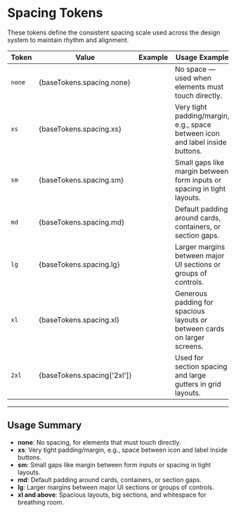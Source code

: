 
<Meta title="Design System / Spacing" />

# Spacing Tokens

These tokens define the consistent spacing scale used across the design system to maintain rhythm and alignment.

<table>
  <thead>
    <tr>
      <th>Token</th>
      <th>Value</th>
      <th>Example</th>
      <th>Usage Example</th>
    </tr>
  </thead>
  <tbody>
    <tr>
      <td><code>none</code></td>
      <td>{baseTokens.spacing.none}</td>
      <td>
        <div style={{ width: baseTokens.spacing.none, height: 20, backgroundColor: darkTheme.colors.surface }} />
      </td>
      <td>No space — used when elements must touch directly.</td>
    </tr>
    <tr>
      <td><code>xs</code></td>
      <td>{baseTokens.spacing.xs}</td>
      <td>
        <div style={{ width: baseTokens.spacing.xs, height: 20, backgroundColor: darkTheme.colors.surface }} />
      </td>
      <td>Very tight padding/margin, e.g., space between icon and label inside buttons.</td>
    </tr>
    <tr>
      <td><code>sm</code></td>
      <td>{baseTokens.spacing.sm}</td>
      <td>
        <div style={{ width: baseTokens.spacing.sm, height: 20, backgroundColor: darkTheme.colors.surface }} />
      </td>
      <td>Small gaps like margin between form inputs or spacing in tight layouts.</td>
    </tr>
    <tr>
      <td><code>md</code></td>
      <td>{baseTokens.spacing.md}</td>
      <td>
        <div style={{ width: baseTokens.spacing.md, height: 20, backgroundColor: darkTheme.colors.surface }} />
      </td>
      <td>Default padding around cards, containers, or section gaps.</td>
    </tr>
    <tr>
      <td><code>lg</code></td>
      <td>{baseTokens.spacing.lg}</td>
      <td>
        <div style={{ width: baseTokens.spacing.lg, height: 20, backgroundColor: darkTheme.colors.surface }} />
      </td>
      <td>Larger margins between major UI sections or groups of controls.</td>
    </tr>
    <tr>
      <td><code>xl</code></td>
      <td>{baseTokens.spacing.xl}</td>
      <td>
        <div style={{ width: baseTokens.spacing.xl, height: 20, backgroundColor: darkTheme.colors.surface }} />
      </td>
      <td>Generous padding for spacious layouts or between cards on larger screens.</td>
    </tr>
    <tr>
      <td><code>2xl</code></td>
      <td>{baseTokens.spacing['2xl']}</td>
      <td>
        <div style={{ width: baseTokens.spacing['2xl'], height: 20, backgroundColor: darkTheme.colors.surface }} />
      </td>
      <td>Used for section spacing and large gutters in grid layouts.</td>
    </tr>
  </tbody>
</table>

---

## Usage Summary

- **none**: No spacing, for elements that must touch directly.  
- **xs**: Very tight padding/margin, e.g., space between icon and label inside buttons.  
- **sm**: Small gaps like margin between form inputs or spacing in tight layouts.  
- **md**: Default padding around cards, containers, or section gaps.  
- **lg**: Larger margins between major UI sections or groups of controls.  
- **xl and above**: Spacious layouts, big sections, and whitespace for breathing room.